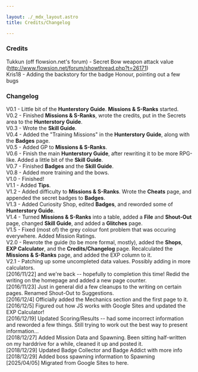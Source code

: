 ---

layout: ./_mdx_layout.astro
title: Credits/Changelog

---

### Credits

Tukkun (off flowsion.net's forum) - Secret Bow weapon attack value (<a href="http://www.flowsion.net/forum/showthread.php?t=26171">http://www.flowsion.net/forum/showthread.php?t=26171</a>)  
Kris18 - Adding the backstory for the badge Honour, pointing out a few bugs

 
### Changelog

V0.1 - Little bit of the **Hunterstory Guide**. **Missions & S-Ranks** started.   
V0.2 - Finished **Missions & S-Ranks**, wrote the credits, put in the Secrets area to the **Hunterstory Guide**.   
V0.3 - Wrote the **Skill Guide**.   
V0.4 - Added the "Training Missions" in the **Hunterstory Guide**, along with the **Badges** page.   
V0.5 - Added GP to **Missions & S-Ranks**.   
V0.6 - Finish the main **Hunterstory Guide**, after rewriting it to be more RPG-like. Added a little bit of the **Skill Guide**.   
V0.7 - Finished **Badges** and the **Skill Guide**.   
V0.8 - Added more training and the bows.   
V1.0 - Finished!   
V1.1 - Added **Tips**.  
V1.2 - Added difficulty to **Missions & S-Ranks**. Wrote the **Cheats** page, and appended the secret badges to **Badges**.   
V1.3 - Added Curiosity Shop, edited **Badges**, and reworded some of **Hunterstory Guide**.   
V1.4 - Turned **Missions & S-Ranks** into a table, added a **File** and **Shout-Out** page, changed **Skill Guide**, and added a **Glitches**   page.   
V1.5 - Fixed (most of) the grey colour font problem that was occuring everywhere. Added Mission Ratings.   
V2.0 - Rewrote the guide (to be more formal, mostly), added the **Shops**, **EXP Calculator**, and the **Credits/Changelog** page. Recalculated the **Missions & S-Ranks** page, and added the EXP column to it.   
V2.1 - Patching up some uncompleted data values. Possibly adding in more calculators.  
[2016/11/22] and we're back -- hopefully to completion this time! Redid the writing on the homepage and added a new page counter.  
[2016/11/23] Just in general did a few cleanups to the writing on certain pages. Renamed Shout-Out to Suggestions.  
[2016/12/4] Officially added the Mechanics section and the first page to it.  
[2016/12/5] Figured out how JS works with Google Sites and updated the EXP Calculator!  
[2016/12/19] Updated Scoring/Results -- had some incorrect information and reworded a few things. Still trying to work out the best way to present information...  
[2018/12/27] Added Mission Data and Spawning. Been sitting half-written on my harddrive for a while, cleaned it up and posted it.  
[2018/12/29] Updated Badge Collector and Badge Addict with more info  
[2018/12/29] Added boss spawning information to Spawning  
[2025/04/05] Migrated from Google Sites to here. 